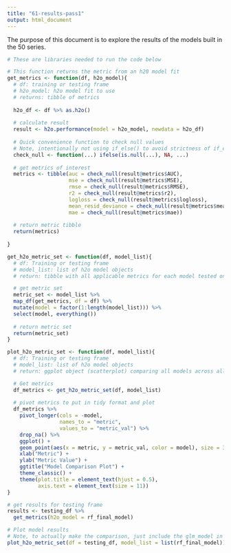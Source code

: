 ```yaml
---
title: "61-results-pass1"
output: html_document
---
```


The purpose of this document is to explore the results of the models built in the 50 series.
```r
# These are libraries needed to run the code below
```

```r
# This function returns the metric from an h20 model fit
get_metrics <- function(df, h2o_model){
  # df: training or testing frame
  # h2o_model: h2o model fit to use
  # returns: tibble of metrics
  
  h2o_df <- df %>% as.h2o()
  
  # calculate result
  result <- h2o.performance(model = h2o_model, newdata = h2o_df)
  
  # Quick convenience function to check null values
  # Note, intentionally not using if_else() to avoid strictness of if_else
  check_null <- function(...) ifelse(is.null(...), NA, ...)
  
  # get metrics of interest
  metrics <- tibble(auc = check_null(result@metrics$AUC), 
                    mse = check_null(result@metrics$MSE),
                    rmse = check_null(result@metrics$RMSE),
                    r2 = check_null(result@metrics$r2),
                    logloss = check_null(result@metrics$logloss), 
                    mean_resid_deviance = check_null(result@metrics$mean_residual_deviance),
                    mae = check_null(result@metrics$mae))
  
  # return metric tibble
  return(metrics)
  
}

get_h2o_metric_set <- function(df, model_list){
  # df: Training or testing frame
  # model_list: list of h2o model objects
  # return: tibble with all applicable metrics for each model tested on df

  # get metric set
  metric_set <- model_list %>%
  map_df(get_metrics, df = df) %>% 
  mutate(model = factor(1:length(model_list))) %>% 
  select(model, everything())
   
  # return metric set
  return(metric_set)
}

plot_h2o_metric_set <- function(df, model_list){
  # df: Training or testing frame
  # model_list: list of h2o model objects
  # return: ggplot object (scatterplot) comparing all models across all applicable metrics

  # Get metrics
  df_metrics <- get_h2o_metric_set(df, model_list)
  
  # pivot metrics to put in tidy format and plot
  df_metrics %>% 
    pivot_longer(cols = -model,
                 names_to = "metric",
                 values_to = "metric_val") %>% 
    drop_na() %>% 
    ggplot() +
    geom_point(aes(x = metric, y = metric_val, color = model), size = 3) +
    xlab("Metric") +
    ylab("Metric Value") +
    ggtitle("Model Comparison Plot") +
    theme_classic() +
    theme(plot.title = element_text(hjust = 0.5),
          axis.text = element_text(size = 11))
}
```


```r
# get results for testing frame
results <- testing_df %>% 
  get_metrics(h2o_model = rf_final_model)
```

```r
# Plot model results
# Note, to actually make the comparison, just include the glm_model in the list
plot_h2o_metric_set(df = testing_df, model_list = list(rf_final_model))
```

